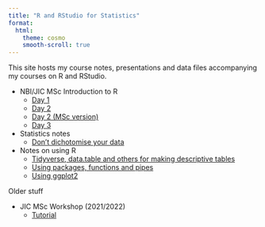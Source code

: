 ```yaml
---
title: "R and RStudio for Statistics"
format:
  html:
    theme: cosmo
    smooth-scroll: true
---
```


This site hosts my course notes, presentations and data files accompanying my courses on R and RStudio.

* NBI/JIC MSc Introduction to R
    * [Day 1](day1.qmd)
    * [Day 2](day2.qmd)
    * [Day 2 (MSc version)](day2MSc.qmd)
    * [Day 3](day3.qmd)
* Statistics notes
    * [Don't dichotomise your data](dichot.qmd)
* Notes on using R
    * [Tidyverse, data.table and others for making descriptive tables](datatabletidyverse.qmd)
    * [Using packages, functions and pipes](praise.qmd)
    * [Using ggplot2](flipbook.html)

Older stuff

* JIC MSc Workshop (2021/2022)
    * [Tutorial](workshopscript.html)
    
    